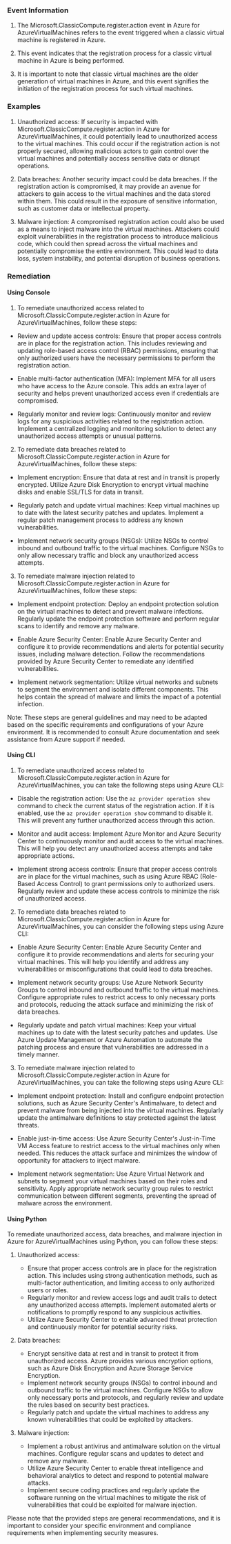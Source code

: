 
### Event Information

1. The Microsoft.ClassicCompute.register.action event in Azure for AzureVirtualMachines refers to the event triggered when a classic virtual machine is registered in Azure.

2. This event indicates that the registration process for a classic virtual machine in Azure is being performed.

3. It is important to note that classic virtual machines are the older generation of virtual machines in Azure, and this event signifies the initiation of the registration process for such virtual machines.


### Examples

1. Unauthorized access: If security is impacted with Microsoft.ClassicCompute.register.action in Azure for AzureVirtualMachines, it could potentially lead to unauthorized access to the virtual machines. This could occur if the registration action is not properly secured, allowing malicious actors to gain control over the virtual machines and potentially access sensitive data or disrupt operations.

2. Data breaches: Another security impact could be data breaches. If the registration action is compromised, it may provide an avenue for attackers to gain access to the virtual machines and the data stored within them. This could result in the exposure of sensitive information, such as customer data or intellectual property.

3. Malware injection: A compromised registration action could also be used as a means to inject malware into the virtual machines. Attackers could exploit vulnerabilities in the registration process to introduce malicious code, which could then spread across the virtual machines and potentially compromise the entire environment. This could lead to data loss, system instability, and potential disruption of business operations.

### Remediation

#### Using Console

1. To remediate unauthorized access related to Microsoft.ClassicCompute.register.action in Azure for AzureVirtualMachines, follow these steps:

- Review and update access controls: Ensure that proper access controls are in place for the registration action. This includes reviewing and updating role-based access control (RBAC) permissions, ensuring that only authorized users have the necessary permissions to perform the registration action.

- Enable multi-factor authentication (MFA): Implement MFA for all users who have access to the Azure console. This adds an extra layer of security and helps prevent unauthorized access even if credentials are compromised.

- Regularly monitor and review logs: Continuously monitor and review logs for any suspicious activities related to the registration action. Implement a centralized logging and monitoring solution to detect any unauthorized access attempts or unusual patterns.

2. To remediate data breaches related to Microsoft.ClassicCompute.register.action in Azure for AzureVirtualMachines, follow these steps:

- Implement encryption: Ensure that data at rest and in transit is properly encrypted. Utilize Azure Disk Encryption to encrypt virtual machine disks and enable SSL/TLS for data in transit.

- Regularly patch and update virtual machines: Keep virtual machines up to date with the latest security patches and updates. Implement a regular patch management process to address any known vulnerabilities.

- Implement network security groups (NSGs): Utilize NSGs to control inbound and outbound traffic to the virtual machines. Configure NSGs to only allow necessary traffic and block any unauthorized access attempts.

3. To remediate malware injection related to Microsoft.ClassicCompute.register.action in Azure for AzureVirtualMachines, follow these steps:

- Implement endpoint protection: Deploy an endpoint protection solution on the virtual machines to detect and prevent malware infections. Regularly update the endpoint protection software and perform regular scans to identify and remove any malware.

- Enable Azure Security Center: Enable Azure Security Center and configure it to provide recommendations and alerts for potential security issues, including malware detection. Follow the recommendations provided by Azure Security Center to remediate any identified vulnerabilities.

- Implement network segmentation: Utilize virtual networks and subnets to segment the environment and isolate different components. This helps contain the spread of malware and limits the impact of a potential infection.

Note: These steps are general guidelines and may need to be adapted based on the specific requirements and configurations of your Azure environment. It is recommended to consult Azure documentation and seek assistance from Azure support if needed.

#### Using CLI

1. To remediate unauthorized access related to Microsoft.ClassicCompute.register.action in Azure for AzureVirtualMachines, you can take the following steps using Azure CLI:

- Disable the registration action: Use the `az provider operation show` command to check the current status of the registration action. If it is enabled, use the `az provider operation show` command to disable it. This will prevent any further unauthorized access through this action.

- Monitor and audit access: Implement Azure Monitor and Azure Security Center to continuously monitor and audit access to the virtual machines. This will help you detect any unauthorized access attempts and take appropriate actions.

- Implement strong access controls: Ensure that proper access controls are in place for the virtual machines, such as using Azure RBAC (Role-Based Access Control) to grant permissions only to authorized users. Regularly review and update these access controls to minimize the risk of unauthorized access.

2. To remediate data breaches related to Microsoft.ClassicCompute.register.action in Azure for AzureVirtualMachines, you can consider the following steps using Azure CLI:

- Enable Azure Security Center: Enable Azure Security Center and configure it to provide recommendations and alerts for securing your virtual machines. This will help you identify and address any vulnerabilities or misconfigurations that could lead to data breaches.

- Implement network security groups: Use Azure Network Security Groups to control inbound and outbound traffic to the virtual machines. Configure appropriate rules to restrict access to only necessary ports and protocols, reducing the attack surface and minimizing the risk of data breaches.

- Regularly update and patch virtual machines: Keep your virtual machines up to date with the latest security patches and updates. Use Azure Update Management or Azure Automation to automate the patching process and ensure that vulnerabilities are addressed in a timely manner.

3. To remediate malware injection related to Microsoft.ClassicCompute.register.action in Azure for AzureVirtualMachines, you can take the following steps using Azure CLI:

- Implement endpoint protection: Install and configure endpoint protection solutions, such as Azure Security Center's Antimalware, to detect and prevent malware from being injected into the virtual machines. Regularly update the antimalware definitions to stay protected against the latest threats.

- Enable just-in-time access: Use Azure Security Center's Just-in-Time VM Access feature to restrict access to the virtual machines only when needed. This reduces the attack surface and minimizes the window of opportunity for attackers to inject malware.

- Implement network segmentation: Use Azure Virtual Network and subnets to segment your virtual machines based on their roles and sensitivity. Apply appropriate network security group rules to restrict communication between different segments, preventing the spread of malware across the environment.

#### Using Python

To remediate unauthorized access, data breaches, and malware injection in Azure for AzureVirtualMachines using Python, you can follow these steps:

1. Unauthorized access:
   - Ensure that proper access controls are in place for the registration action. This includes using strong authentication methods, such as multi-factor authentication, and limiting access to only authorized users or roles.
   - Regularly monitor and review access logs and audit trails to detect any unauthorized access attempts. Implement automated alerts or notifications to promptly respond to any suspicious activities.
   - Utilize Azure Security Center to enable advanced threat protection and continuously monitor for potential security risks.

2. Data breaches:
   - Encrypt sensitive data at rest and in transit to protect it from unauthorized access. Azure provides various encryption options, such as Azure Disk Encryption and Azure Storage Service Encryption.
   - Implement network security groups (NSGs) to control inbound and outbound traffic to the virtual machines. Configure NSGs to allow only necessary ports and protocols, and regularly review and update the rules based on security best practices.
   - Regularly patch and update the virtual machines to address any known vulnerabilities that could be exploited by attackers.

3. Malware injection:
   - Implement a robust antivirus and antimalware solution on the virtual machines. Configure regular scans and updates to detect and remove any malware.
   - Utilize Azure Security Center to enable threat intelligence and behavioral analytics to detect and respond to potential malware attacks.
   - Implement secure coding practices and regularly update the software running on the virtual machines to mitigate the risk of vulnerabilities that could be exploited for malware injection.

Please note that the provided steps are general recommendations, and it is important to consider your specific environment and compliance requirements when implementing security measures.

